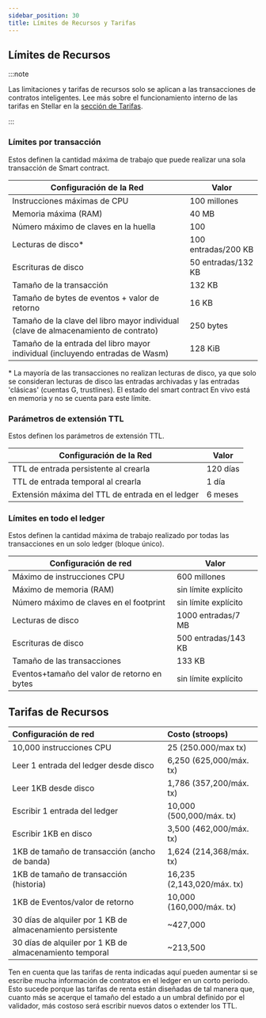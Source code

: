 ```yaml
---
sidebar_position: 30
title: Límites de Recursos y Tarifas
---
```


## Límites de Recursos

:::note

Las limitaciones y tarifas de recursos solo se aplican a las transacciones de contratos inteligentes. Lee más sobre el funcionamiento interno de las tarifas en Stellar en la [sección de Tarifas](../learn/fundamentals/fees-resource-limits-metering.mdx).

:::

### Límites por transacción

Estos definen la cantidad máxima de trabajo que puede realizar una sola transacción de Smart contract.

| Configuración de la Red                                                                 | Valor               |
| --------------------------------------------------------------------------------------- | ------------------- |
| Instrucciones máximas de CPU                                                            | 100 millones        |
| Memoria máxima (RAM)                                                                    | 40 MB               |
| Número máximo de claves en la huella                                                    | 100                 |
| Lecturas de disco\*                                                                     | 100 entradas/200 KB |
| Escrituras de disco                                                                     | 50 entradas/132 KB  |
| Tamaño de la transacción                                                                | 132 KB              |
| Tamaño de bytes de eventos + valor de retorno                                           | 16 KB               |
| Tamaño de la clave del libro mayor individual (clave de almacenamiento de contrato)     | 250 bytes           |
| Tamaño de la entrada del libro mayor individual (incluyendo entradas de Wasm)           | 128 KiB             |

\* La mayoría de las transacciones no realizan lecturas de disco, ya que solo se consideran lecturas de disco las entradas archivadas y las entradas 'clásicas' (cuentas G, trustlines). El estado del smart contract En vivo está en memoria y no se cuenta para este límite.

### Parámetros de extensión TTL

Estos definen los parámetros de extensión TTL.

| Configuración de la Red                            | Valor    |
| -------------------------------------------------- | -------- |
| TTL de entrada persistente al crearla              | 120 días |
| TTL de entrada temporal al crearla                 | 1 día    |
| Extensión máxima del TTL de entrada en el ledger   | 6 meses  |

### Límites en todo el ledger

Estos definen la cantidad máxima de trabajo realizado por todas las transacciones en un solo ledger (bloque único).

| Configuración de red                              | Valor                 |
| ------------------------------------------------- | --------------------- |
| Máximo de instrucciones CPU                       | 600 millones          |
| Máximo de memoria (RAM)                           | sin límite explícito  |
| Número máximo de claves en el footprint           | sin límite explícito  |
| Lecturas de disco                                 | 1000 entradas/7 MB    |
| Escrituras de disco                               | 500 entradas/143 KB   |
| Tamaño de las transacciones                       | 133 KB                |
| Eventos+tamaño del valor de retorno en bytes      | sin límite explícito  |

## Tarifas de Recursos

| Configuración de red                                       | Costo (stroops)            |
| :--------------------------------------------------------- | :------------------------- |
| 10,000 instrucciones CPU                                   | 25 (250.000/max tx)        |
| Leer 1 entrada del ledger desde disco                      | 6,250 (625,000/máx. tx)    |
| Leer 1KB desde disco                                       | 1,786 (357,200/máx. tx)    |
| Escribir 1 entrada del ledger                              | 10,000 (500,000/máx. tx)   |
| Escribir 1KB en disco                                      | 3,500 (462,000/máx. tx)    |
| 1KB de tamaño de transacción (ancho de banda)              | 1,624 (214,368/máx. tx)    |
| 1KB de tamaño de transacción (historia)                    | 16,235 (2,143,020/máx. tx) |
| 1KB de Eventos/valor de retorno                            | 10,000 (160,000/máx. tx)   |
| 30 días de alquiler por 1 KB de almacenamiento persistente | ~427,000                   |
| 30 días de alquiler por 1 KB de almacenamiento temporal    | ~213,500                   |

Ten en cuenta que las tarifas de renta indicadas aquí pueden aumentar si se escribe mucha información de contratos en el ledger en un corto periodo. Esto sucede porque las tarifas de renta están diseñadas de tal manera que, cuanto más se acerque el tamaño del estado a un umbral definido por el validador, más costoso será escribir nuevos datos o extender los TTL.
